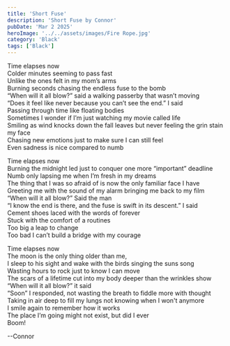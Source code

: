 ```yaml
---
title: 'Short Fuse'
description: 'Short Fuse by Connor'
pubDate: 'Mar 2 2025'
heroImage: '../../assets/images/Fire Rope.jpg'
category: 'Black'
tags: ['Black']
---
```


Time elapses now  
Colder minutes seeming to pass fast  
Unlike the ones felt in my mom’s arms  
Burning seconds chasing the endless fuse to the bomb  
“When will it all blow?” said a walking passerby that wasn’t moving  
“Does it feel like never because you can’t see the end.” I said  
Passing through time like floating bodies  
Sometimes I wonder if I’m just watching my movie called life  
Smiling as wind knocks down the fall leaves but never feeling the grin stain my face  
Chasing new emotions just to make sure I can still feel  
Even sadness is nice compared to numb

Time elapses now  
Burning the midnight led just to conquer one more “important” deadline  
Numb only lapsing me when I’m fresh in my dreams  
The thing that I was so afraid of is now the only familiar face I have  
Greeting me with the sound of my alarm bringing me back to my film  
“When will it all blow?” Said the man  
“I know the end is there, and the fuse is swift in its descent.” I said  
Cement shoes laced with the words of forever  
Stuck with the comfort of a routines  
Too big a leap to change  
Too bad I can’t build a bridge with my courage

Time elapses now  
The moon is the only thing older than me,  
I sleep to his sight and wake with the birds singing the suns song  
Wasting hours to rock just to know I can move  
The scars of a lifetime cut into my body deeper than the wrinkles show  
“When will it all blow?” it said  
“Soon” I responded, not wasting the breath to fiddle more with thought  
Taking in air deep to fill my lungs not knowing when I won't anymore  
I smile again to remember how it works  
The place I’m going might not exist, but did I ever  
Boom!

--Connor
